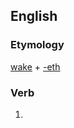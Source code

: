 ==English==

===Etymology===
[[wake]] + [[-eth]]

===Verb===
{{head|en|verb form}}

# {{en-archaic third-person singular of|wake}}